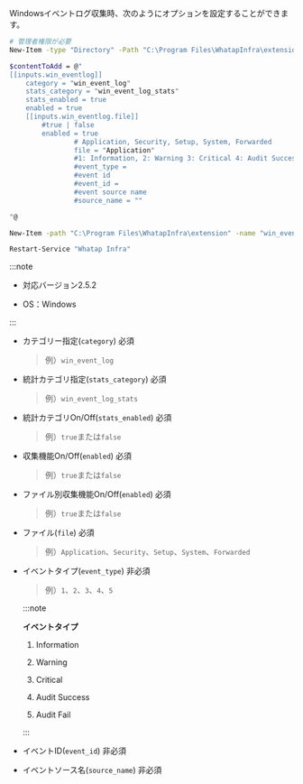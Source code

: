 Windowsイベントログ収集時、次のようにオプションを設定することができます。

```bash
# 管理者権限が必要
New-Item -type "Directory" -Path "C:\Program Files\WhatapInfra\extension"

$contentToAdd = @"
[[inputs.win_eventlog]]
    category = "win_event_log"
    stats_category = "win_event_log_stats"
    stats_enabled = true
    enabled = true
    [[inputs.win_eventlog.file]]
        #true | false
        enabled = true
				# Application, Security, Setup, System, Forwarded
				file = "Application"
				#1: Information, 2: Warning 3: Critical 4: Audit Success 5 Audit Fail
				#event_type = 
				#event id
				#event_id = 
				#event source name
				#source_name = ""

"@

New-Item -path "C:\Program Files\WhatapInfra\extension" -name "win_eventlog.conf" -type "file" -value $contentToAdd -Force

Restart-Service "Whatap Infra"
```

:::note 

- 対応バージョン2.5.2

- OS：Windows

:::

- カテゴリー指定(`category`) 必須

  > 例）`win_event_log`

- 統計カテゴリ指定(`stats_category`) 必須

  > 例）`win_event_log_stats`

- 統計カテゴリOn/Off(`stats_enabled`) 必須

  > 例）`true`または`false`

- 収集機能On/Off(`enabled`) 必須

  > 例）`true`または`false`

- ファイル別収集機能On/Off(`enabled`) 必須

  > 例）`true`または`false`

- ファイル(`file`) 必須

  > 例）`Application`、`Security`、`Setup`、`System`、`Forwarded`

- イベントタイプ(`event_type`) 非必須

  > 例）`1`、`2`、`3`、`4`、`5`

  :::note 

  **イベントタイプ**

  1. Information

  2. Warning 

  3. Critical 

  4. Audit Success 

  5. Audit Fail

  :::

- イベントID(`event_id`) 非必須

- イベントソース名(`source_name`) 非必須
